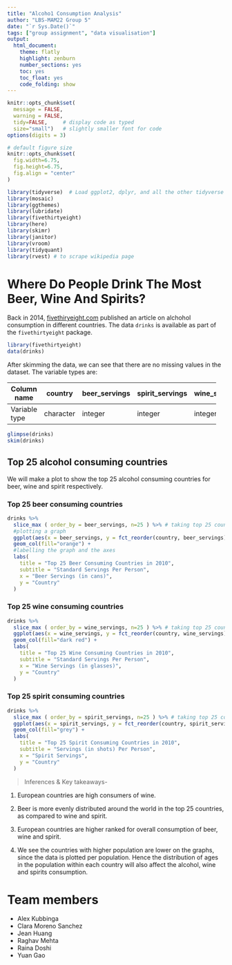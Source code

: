 ```yaml
---
title: "Alcoho1 Consumption Analysis"
author: "LBS-MAM22 Group 5"
date: "`r Sys.Date()`"
tags: ["group assignment", "data visualisation"]
output:
  html_document:
    theme: flatly
    highlight: zenburn
    number_sections: yes
    toc: yes
    toc_float: yes
    code_folding: show
---
```


```r
knitr::opts_chunk$set(
  message = FALSE, 
  warning = FALSE, 
  tidy=FALSE,     # display code as typed
  size="small")   # slightly smaller font for code
options(digits = 3)

# default figure size
knitr::opts_chunk$set(
  fig.width=6.75, 
  fig.height=6.75,
  fig.align = "center"
)
```

```r
library(tidyverse)  # Load ggplot2, dplyr, and all the other tidyverse packages
library(mosaic)
library(ggthemes)
library(lubridate)
library(fivethirtyeight)
library(here)
library(skimr)
library(janitor)
library(vroom)
library(tidyquant)
library(rvest) # to scrape wikipedia page
```

# Where Do People Drink The Most Beer, Wine And Spirits?

Back in 2014, [fivethiryeight.com](https://fivethirtyeight.com/features/dear-mona-followup-where-do-people-drink-the-most-beer-wine-and-spirits/) published an article on alchohol consumption in different countries. The data `drinks` is available as part of the `fivethirtyeight` package. 

```r
library(fivethirtyeight)
data(drinks)

```

After skimming the data, we can see that there are no missing values in the dataset.
The variable types are:

+---------------+-----------+---------------+-----------------+---------------+------------------------------+
| Column name   | country   | beer_servings | spirit_servings | wine_servings | total_litres_of_pure_alcohol |
+===============+===========+===============+=================+===============+==============================+
| Variable type | character | integer       | integer         | integer       | double                       |
+---------------+-----------+---------------+-----------------+---------------+------------------------------+

```r

glimpse(drinks)
skim(drinks)
```

## Top 25 alcohol consuming countries

We will make a plot to show the top 25 alcohol consuming countries for beer, wine and spirit respectively.

### Top 25 beer consuming countries

```r
drinks %>% 
  slice_max ( order_by = beer_servings, n=25 ) %>% # taking top 25 countries by servings
  #plotting a graph 
  ggplot(aes(x = beer_servings, y = fct_reorder(country, beer_servings))) +
  geom_col(fill="orange") +
  #labelling the graph and the axes
  labs(
    title = "Top 25 Beer Consuming Countries in 2010",
    subtitle = "Standard Servings Per Person",
    x = "Beer Servings (in cans)",
    y = "Country"
  )
```
### Top 25 wine consuming countries

```r
drinks %>% 
  slice_max ( order_by = wine_servings, n=25 ) %>% # taking top 25 countries by servings
  ggplot(aes(x = wine_servings, y = fct_reorder(country, wine_servings))) +
  geom_col(fill="dark red") +
  labs(
    title = "Top 25 Wine Consuming Countries in 2010",
    subtitle = "Standard Servings Per Person",
    x = "Wine Servings (in glasses)",
    y = "Country"
  )
```

### Top 25 spirit consuming countries

```r
drinks %>% 
  slice_max ( order_by = spirit_servings, n=25 ) %>% # taking top 25 countries by servings
  ggplot(aes(x = spirit_servings, y = fct_reorder(country, spirit_servings))) +
  geom_col(fill="grey") +
  labs(
    title = "Top 25 Spirit Consuming Countries in 2010",
    subtitle = "Servings (in shots) Per Person",
    x = "Spirit Servings",
    y = "Country"
  )

```
> Inferences & Key takeaways-

1.  European countries are high consumers of wine.

2.  Beer is more evenly distributed around the world in the top 25 countries, as compared to wine and spirit.

3.  European countries are higher ranked for overall consumption of beer, wine and spirit.

4. We see the countries with higher population are lower on the graphs, since the data is plotted per population. Hence the distribution of ages in the population within each country will also affect the alcohol, wine and spirits consumption. 

# Team members

- Alex Kubbinga
- Clara Moreno Sanchez
- Jean Huang
- Raghav Mehta
- Raina Doshi
- Yuan Gao
